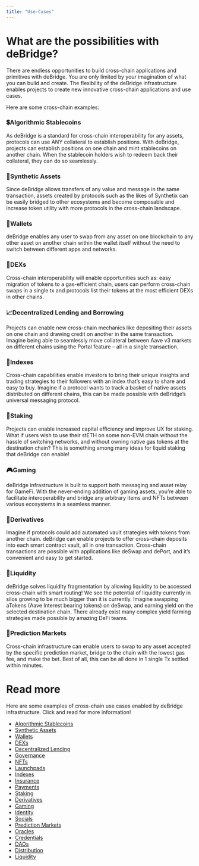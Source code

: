 ```yaml
---
title: "Use-Cases"
---
```


# What are the possibilities with deBridge?

There are endless opportunities to build cross-chain applications and primitives with deBridge. You are only limited by your imagination of what you
can build and create. The flexibility of the deBridge infrastructure enables projects to create new innovative cross-chain applications and use cases. 

Here are some cross-chain examples:

### 💲Algorithmic Stablecoins

As deBridge is a standard for cross-chain interoperability for any assets, protocols can use ANY collateral to establish positions. With deBridge,
projects can establish positions on one chain and mint stablecoins on another chain. When the stablecoin holders wish to redeem back their collateral,
they can do so seamlessly. 

### 🎈Synthetic Assets

Since deBridge allows transfers of any value and message in the same transaction, assets created by protocols such as the likes of Synthetix can be
easily bridged to other ecosystems and become composable and increase token utility with more protocols in the cross-chain landscape.

### 👜Wallets

deBridge enables any user to swap from any asset on one blockchain to any other asset on another chain within the wallet itself without the need to
switch between different apps and networks.

### 🤝DEXs

Cross-chain interoperability will enable opportunities such as: easy migration of tokens to a gas-efficient chain, users can perform cross-chain swaps
in a single tx and protocols list their tokens at the most efficient DEXs in other chains.

### 📈Decentralized Lending and Borrowing

Projects can enable new cross-chain mechanics like depositing their assets on one chain and drawing credit on another in the same transaction. Imagine
being able to seamlessly move collateral between Aave v3 markets on different chains using the Portal feature – all in a single transaction.

### 🧺Indexes

Cross-chain capabilities enable investors to bring their unique insights and trading strategies to their followers with an index that’s easy to share
and easy to buy. Imagine if a protocol wants to track a basket of native assets distributed on different chains, this can be made possible with
deBridge’s universal messaging protocol.

### 🥩Staking

Projects can enable increased capital efficiency and improve UX for staking. What if users wish to use their stETH on some non-EVM chain without the
hassle of switching networks, and without owning native gas tokens at the destination chain? This is something among many ideas for liquid staking
that deBridge can enable!

### 🎮Gaming

deBridge infrastructure is built to support both messaging and asset relay for GameFi. With the never-ending addition of gaming assets, you’re able to
facilitate interoperability and bridge any arbitrary items and NFTs between various ecosystems in a seamless manner.

### 🏦Derivatives

Imagine if protocols could add automated vault strategies with tokens from another chain. deBridge can enable projects to offer cross-chain deposits
into each smart contract vault, all in one transaction. Cross-chain transactions are possible with applications like deSwap and dePort, and it’s
convenient and easy to get started.


### 🌊Liquidity

deBridge solves liquidity fragmentation by allowing liquidity to be accessed cross-chain with smart routing! We see the potential of liquidity
currently in silos growing to be much bigger than it is currently. Imagine swapping aTokens (Aave Interest bearing tokens) on deSwap, and earning
yield on the selected destination chain. There already exist many complex yield farming strategies made possible by amazing DeFi teams.

### 🎲Prediction Markets

Cross-chain infrastructure can enable users to swap to any asset accepted by the specific prediction market, bridge to the chain with the lowest gas
fee, and make the bet. Best of all, this can be all done in 1 single Tx settled within minutes.

# Read more

Here are some examples of cross-chain use cases enabled by deBridge infrastructure. Click and read for more information!

- [Algorithmic Stablecoins](https://twitter.com/deBridgeFinance/status/1481275793372491776)
- [Synthetic Assets](https://twitter.com/deBridgeFinance/status/1488901364197773312)
- [Wallets](https://twitter.com/deBridgeFinance/status/1485967273848623111)
- [DEXs](https://twitter.com/deBridgeFinance/status/1486734634725494787)
- [Decentralized Lending](https://twitter.com/deBridgeFinance/status/1491440163201118208)
- [Governance](https://twitter.com/deBridgeFinance/status/1492148663694794752)
- [NFTs](https://twitter.com/deBridgeFinance/status/1497251327323168781)
- [Launchpads](https://twitter.com/deBridgeFinance/status/1508461543234899973)
- [Indexes](https://twitter.com/deBridgeFinance/status/1509877334324973569)
- [Insurance](https://twitter.com/deBridgeFinance/status/1511310448687464456)
- [Payments](https://twitter.com/deBridgeFinance/status/1517513262849736705)
- [Staking](https://twitter.com/deBridgeFinance/status/1519306740495679494)
- [Derivatives](https://twitter.com/deBridgeFinance/status/1521815570160979968)
- [Gaming](https://twitter.com/deBridgeFinance/status/1523259757532151808)
- [Identity](https://twitter.com/deBridgeFinance/status/1524375915224268800)
- [Socials](https://twitter.com/deBridgeFinance/status/1526195999517327365)
- [Prediction Markets](https://twitter.com/deBridgeFinance/status/1527670979035828225)
- [Oracles](https://twitter.com/deBridgeFinance/status/1529097963989254144)
- [Credentials](https://twitter.com/deBridgeFinance/status/1531968443431686144)
- [DAOs](https://twitter.com/deBridgeFinance/status/1533809282969645058)
- [Distribution](https://twitter.com/deBridgeFinance/status/1534900312150274048)
- [Liquidity](https://twitter.com/deBridgeFinance/status/1540326033530159104)
